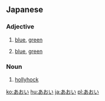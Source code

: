 ==Japanese==                           
===Adjective===
{{ja-adj|h|rom=aoi|decl=い}}
# {{ja-def|青い}} [[blue]], [[green]]
# {{ja-def|蒼い}} [[blue]], [[green]]
===Noun===
{{ja-noun|h|rom=aoi}}
# {{ja-def|葵}} [[hollyhock]]

[[ko:あおい]]
[[hu:あおい]]
[[ja:あおい]]
[[pl:あおい]]